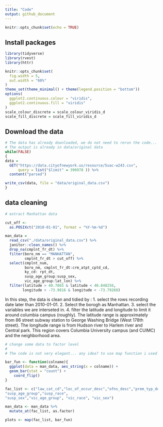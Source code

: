```yaml
---
title: "Code"
output: github_document
---
```


```r
knitr::opts_chunk$set(echo = TRUE)
```

## Install packages
```r
library(tidyverse)
library(rvest)
library(httr)

knitr::opts_chunk$set(
  fig.width = 5,
  out.width = "60%"
)
theme_set(theme_minimal() + theme(legend.position = "bottom"))
options(
  ggplot2.continuous.colour = "viridis",
  ggplot2.continuous.fill = "viridis"
)
scale_colour_discrete = scale_colour_viridis_d
scale_fill_discrete = scale_fill_viridis_d
```

## Download the data
```r

# The data has already downloaded, we do not need to rerun the code...
# The output is already in data/original data
while(FALSE)
{
data =
  GET("https://data.cityofnewyork.us/resource/5uac-w243.csv",
      query = list("$limit" = 396978 )) %>% 
  content("parsed")

write_csv(data, file = "data/original_data.csv")
}
```

## data cleaning
```r
# extract Manhattan data

cut_off <- 
  as.POSIXct("2010-01-01", format = "%Y-%m-%d")

man_data =
  read_csv("./data/original_data.csv") %>% 
  janitor::clean_names() %>% 
  drop_na(cmplnt_fr_dt) %>% 
  filter(boro_nm == "MANHATTAN",
         cmplnt_fr_dt > cut_off) %>% 
  select(cmplnt_num,
         boro_nm, cmplnt_fr_dt:crm_atpt_cptd_cd,
         ky_cd: rpt_dt,
         susp_age_group:susp_sex,
         vic_age_group:lat_lon) %>% 
  filter(latitude > 40.7865 & latitude < 40.848256,
        longitude > -73.9816 & longitude < -73.79268)

```

In this step, the data is clean and tidied by : 1. select the rows recording date later than 2010-01-01. 2. Select the borogh as Manhattan. 3. select the variables we are interseted in. 4. filter the latitude and longitude to limit it around columbia campus (roughly). The latitude range is approximately from 86 street subway station to George Washing Bridge (West 178th street). The longitude range is from Hudson river to Harlem river and Central park. This region covers Columbia University campus (and CUIMC) and the neighborhood area.

```r

# change some data to factor level
# 
# The code is not very elegant... any idea? to use map function i used aes_string as it can accept strings as arguments, not object (object is hard to assign)

bar_fun <- function(colname){
  ggplot(data = man_data, aes_string(x = colname)) +
  geom_bar(stat = "count") +
    coord_flip()
}

fac_list <- c("law_cat_cd","loc_of_occur_desc","ofns_desc","prem_typ_desc", 
"susp_age_group","susp_race", 
"susp_sex","vic_age_group", "vic_race", "vic_sex")

man_data <- man_data %>% 
  mutate_at(fac_list, as.factor) 

plots <- map(fac_list, bar_fun)
  
```